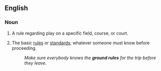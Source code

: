 ==English==

===Noun===
{{en-noun|sg=[[ground]] [[rule]]}}

# {{sports}} A rule regarding play on a specific field, course, or court.
# {{idiomatic|usually|plural}} The basic [[rules]] or [[standards]]; whatever someone must know before proceeding.
#:''Make sure everybody knows the '''ground rules''' for the trip before they leave.''